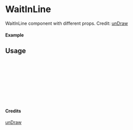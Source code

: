
<Meta of={WaitInLine} title="unDraw/WaitInLine" />

# WaitInLine

WaitInLine component with different props.
Credit: [unDraw](https://undraw.co/illustrations)

#### Example

<Canvas of={WaitInLine.Primary} />

## Usage

```ts
import { WaitInLine } from "yadl-ui";

const Example = () => {
  return (
      <WaitInLine />
  );
};

export default Example;
```

#### Credits
[unDraw](https://undraw.co/illustrations)
